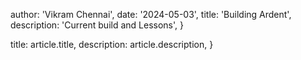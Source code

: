 
  author: 'Vikram Chennai',
  date: '2024-05-03',
  title: 'Building Ardent',
  description:
    'Current build and Lessons',
}

  title: article.title,
  description: article.description,
}


